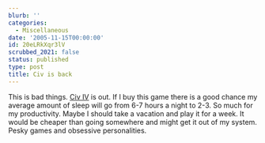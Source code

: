 ```yaml
---
blurb: ''
categories:
  - Miscellaneous
date: '2005-11-15T00:00:00'
id: 20eLRkXqr3lV
scrubbed_2021: false
status: published
type: post
title: Civ is back
---
```


This is bad things. [Civ IV](http://www.2kgames.com/civ4/home.htm)
is out. If I buy this game there is a good chance my average amount
of sleep will go from 6-7 hours a night to 2-3. So much for my
productivity. Maybe I should take a vacation and play it for a
week. It would be cheaper than going somewhere and might get it out
of my system. Pesky games and obsessive personalities.

